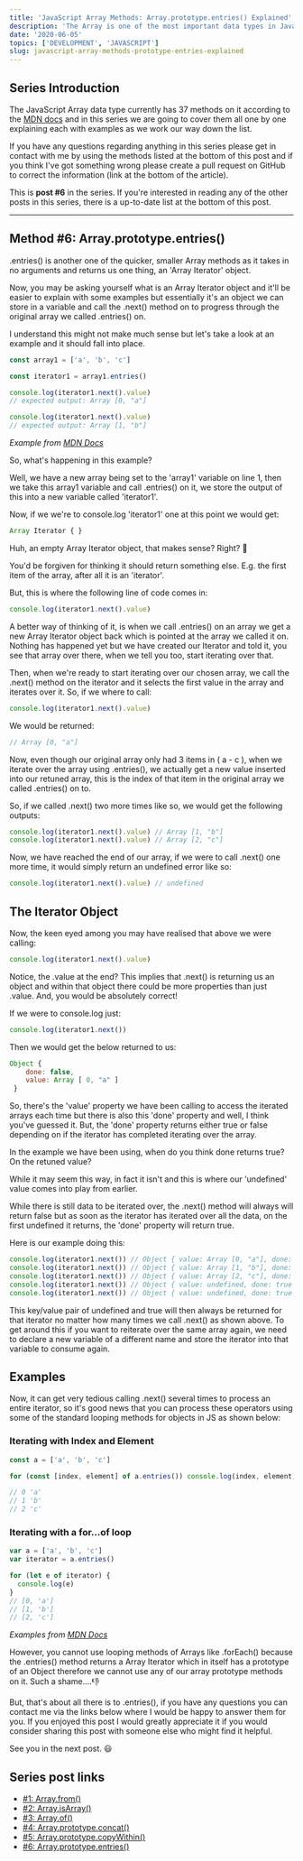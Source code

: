 ```yaml
---
title: 'JavaScript Array Methods: Array.prototype.entries() Explained'
description: 'The Array is one of the most important data types in JavaScript, here is everything you need to know about the Array method Array.prototype.entries().'
date: '2020-06-05'
topics: ['DEVELOPMENT', 'JAVASCRIPT']
slug: javascript-array-methods-prototype-entries-explained
---
```


## Series Introduction

The JavaScript Array data type currently has 37 methods on it according to the [MDN docs](https://developer.mozilla.org/en-US/docs/Web/JavaScript/Reference/Global_Objects/Array) and in this series we are going to cover them all one by one explaining each with examples as we work our way down the list.

If you have any questions regarding anything in this series please get in contact with me by using the methods listed at the bottom of this post and if you think I've got something wrong please create a pull request on GitHub to correct the information (link at the bottom of the article).

This is **post #6** in the series. If you're interested in reading any of the other posts in this series, there is a up-to-date list at the bottom of this post.

---

## Method #6: Array.prototype.entries()

.entries() is another one of the quicker, smaller Array methods as it takes in no arguments and returns us one thing, an 'Array Iterator' object.

Now, you may be asking yourself what is an Array Iterator object and it'll be easier to explain with some examples but essentially it's an object we can store in a variable and call the .next() method on to progress through the original array we called .entries() on.

I understand this might not make much sense but let's take a look at an example and it should fall into place.

```jsx
const array1 = ['a', 'b', 'c']

const iterator1 = array1.entries()

console.log(iterator1.next().value)
// expected output: Array [0, "a"]

console.log(iterator1.next().value)
// expected output: Array [1, "b"]
```

_Example from [MDN Docs](https://developer.mozilla.org/en-US/docs/Web/JavaScript/Reference/Global_Objects/Array/entries)_

So, what's happening in this example?

Well, we have a new array being set to the 'array1' variable on line 1, then we take this array1 variable and call .entries() on it, we store the output of this into a new variable called 'iterator1'.

Now, if we we're to console.log 'iterator1' one at this point we would get:

```jsx
Array Iterator { }
```

Huh, an empty Array Iterator object, that makes sense? Right? 🤔

You'd be forgiven for thinking it should return something else. E.g. the first item of the array, after all it is an 'iterator'.

But, this is where the following line of code comes in:

```jsx
console.log(iterator1.next().value)
```

A better way of thinking of it, is when we call .entries() on an array we get a new Array Iterator object back which is pointed at the array we called it on. Nothing has happened yet but we have created our Iterator and told it, you see that array over there, when we tell you too, start iterating over that.

Then, when we're ready to start iterating over our chosen array, we call the .next() method on the iterator and it selects the first value in the array and iterates over it. So, if we where to call:

```jsx
console.log(iterator1.next().value)
```

We would be returned:

```jsx
// Array [0, "a"]
```

Now, even though our original array only had 3 items in ( a - c ), when we iterate over the array using .entries(), we actually get a new value inserted into our retuned array, this is the index of that item in the original array we called .entries() on to.

So, if we called .next() two more times like so, we would get the following outputs:

```jsx
console.log(iterator1.next().value) // Array [1, "b"]
console.log(iterator1.next().value) // Array [2, "c"]
```

Now, we have reached the end of our array, if we were to call .next() one more time, it would simply return an undefined error like so:

```jsx
console.log(iterator1.next().value) // undefined
```

## The Iterator Object

Now, the keen eyed among you may have realised that above we were calling:

```jsx
console.log(iterator1.next().value)
```

Notice, the .value at the end? This implies that .next() is returning us an object and within that object there could be more properties than just .value. And, you would be absolutely correct!

If we were to console.log just:

```jsx
console.log(iterator1.next())
```

Then we would get the below returned to us:

```jsx
Object {
    done: false,
    value: Array [ 0, "a" ]
 }
```

So, there's the 'value' property we have been calling to access the iterated arrays each time but there is also this 'done' property and well, I think you've guessed it. But, the 'done' property returns either true or false depending on if the iterator has completed iterating over the array.

In the example we have been using, when do you think done returns true? On the retuned value?

While it may seem this way, in fact it isn't and this is where our 'undefined' value comes into play from earlier.

While there is still data to be iterated over, the .next() method will always will return false but as soon as the iterator has iterated over all the data, on the first undefined it returns, the 'done' property will return true.

Here is our example doing this:

```jsx
console.log(iterator1.next()) // Object { value: Array [0, "a"], done: false }
console.log(iterator1.next()) // Object { value: Array [1, "b"], done: false }
console.log(iterator1.next()) // Object { value: Array [2, "c"], done: false }
console.log(iterator1.next()) // Object { value: undefined, done: true }
console.log(iterator1.next()) // Object { value: undefined, done: true }
```

This key/value pair of undefined and true will then always be returned for that iterator no matter how many times we call .next() as shown above. To get around this if you want to reiterate over the same array again, we need to declare a new variable of a different name and store the iterator into that variable to consume again.

## Examples

Now, it can get very tedious calling .next() several times to process an entire iterator, so it's good news that you can process these operators using some of the standard looping methods for objects in JS as shown below:

### Iterating with Index and Element

```jsx
const a = ['a', 'b', 'c']

for (const [index, element] of a.entries()) console.log(index, element)

// 0 'a'
// 1 'b'
// 2 'c'
```

### Iterating with a for...of loop

```jsx
var a = ['a', 'b', 'c']
var iterator = a.entries()

for (let e of iterator) {
  console.log(e)
}
// [0, 'a']
// [1, 'b']
// [2, 'c']
```

_Examples from [MDN Docs](https://developer.mozilla.org/en-US/docs/Web/JavaScript/Reference/Global_Objects/Array/entries)_

However, you cannot use looping methods of Arrays like .forEach() because the .entries() method returns a Array Iterator which in itself has a prototype of an Object therefore we cannot use any of our array prototype methods on it. Such a shame....👎

But, that's about all there is to .entries(), if you have any questions you can contact me via the links below where I would be happy to answer them for you. If you enjoyed this post I would greatly appreciate it if you would consider sharing this post with someone else who might find it helpful.

See you in the next post. 😃

## Series post links

- [#1: Array.from()](/blog/javascript-array-methods-from-explained)
- [#2: Array.isArray()](/blog/javascript-array-methods-isarray-explained)
- [#3: Array.of()](/blog/javascript-array-methods-of-explained)
- [#4: Array.prototype.concat()](/blog/javascript-array-methods-prototype-concat-explained)
- [#5: Array.prototype.copyWithin()](/blog/javascript-array-methods-prototype-copywithin-explained)
- [#6: Array.prototype.entries()](/blog/javascript-array-methods-prototype-entries-explained)
